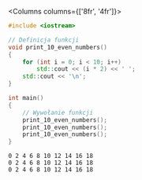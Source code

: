 
<Columns columns={['8fr', '4fr']}>
<div>

```cpp
#include <iostream>

// Definicja funkcji
void print_10_even_numbers()
{
	for (int i = 0; i < 10; i++)
		std::cout << (i * 2) << ' ';
	std::cout << '\n';
}

int main()
{
	// Wywołanie funkcji
	print_10_even_numbers();
	print_10_even_numbers();
	print_10_even_numbers();
}
```

</div>
<div>

```plaintext title="Wynik (konsola)"
0 2 4 6 8 10 12 14 16 18
0 2 4 6 8 10 12 14 16 18
0 2 4 6 8 10 12 14 16 18
```

</div>
</Columns>